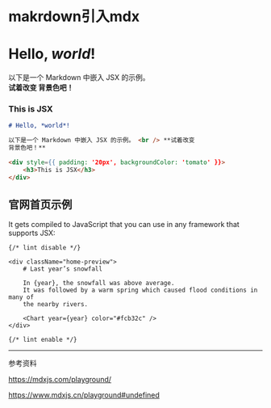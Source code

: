 # makrdown引入mdx







# Hello, *world*!

以下是一个 Markdown 中嵌入 JSX 的示例。 <br /> **试着改变
背景色吧！**

<div style={{ padding: '20px', backgroundColor: 'tomato' }}>
    <h3>This is JSX</h3>
</div>


```markdown
# Hello, *world*!

以下是一个 Markdown 中嵌入 JSX 的示例。 <br /> **试着改变
背景色吧！**

<div style={{ padding: '20px', backgroundColor: 'tomato' }}>
    <h3>This is JSX</h3>
</div>

```


## 官网首页示例




<div>
    It gets compiled to JavaScript that you can use in any framework that
    supports JSX:

    {/* lint disable */}

    <div className="home-preview">
        # Last year’s snowfall

        In {year}, the snowfall was above average.
        It was followed by a warm spring which caused flood conditions in many of
        the nearby rivers.

        <Chart year={year} color="#fcb32c" />
    </div>

    {/* lint enable */}
</div>



-------



参考资料

https://mdxjs.com/playground/

https://www.mdxjs.cn/playground#undefined


